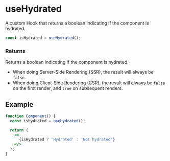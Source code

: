 # useHydrated

A custom Hook that returns a boolean indicating if the component is hydrated.

```js
const isHydrated = useHydrated();
```

### Returns

Returns a boolean indicating if the component is hydrated.
* When doing Server-Side Rendering (SSR), the result will always be `false`.
* When doing Client-Side Rendering (CSR), the result will always be `false` on the first render, and `true` on subsequent renders.

## Example

```jsx
function Component() {
  const isHydrated = useHydrated();

  return (
    <>
      {isHydrated ? 'Hydrated' : 'Not hydrated'}
    </>
  );
}
```
